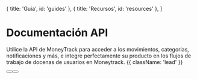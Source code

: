 

  { title: 'Guia', id: 'guides' },
  { title: 'Recursos', id: 'resources' },
]

<HeroPattern />

# Documentación API

Utilice la API de MoneyTrack para acceder a los movimientos, categorias, notificaciones y más, e integre perfectamente su producto en los flujos de trabajo de docenas de usuarios en Moneytrack. {{ className: 'lead' }}

<div className="not-prose mb-16 mt-6 flex gap-3">
  <Button href="/quickstart" arrow="right" children="Comenzar" />
  <Button href="/sdks" variant="outline" children="Explorar SDKs" />
</div>

<Guides />

<Resources />
